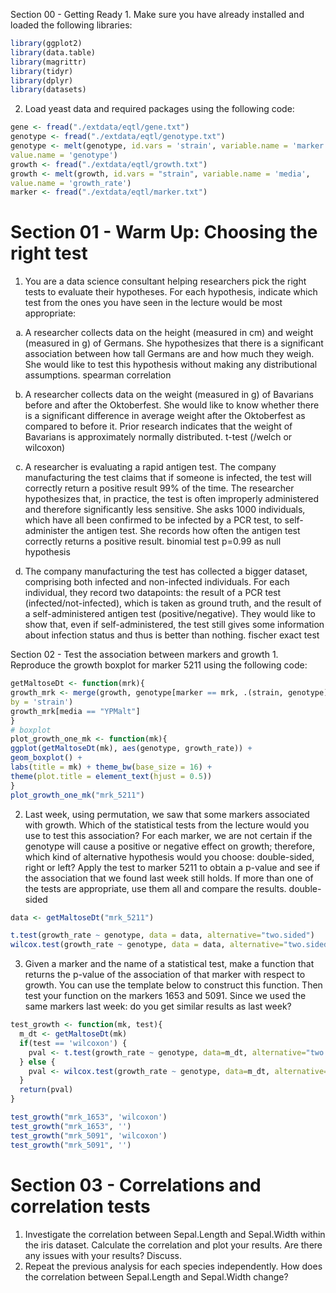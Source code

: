 Section 00 - Getting Ready
1. Make sure you have already installed and loaded the following libraries:
```r
library(ggplot2)
library(data.table)
library(magrittr)
library(tidyr)
library(dplyr)
library(datasets)
```
2. Load yeast data and required packages using the following code:
```r
gene <- fread("./extdata/eqtl/gene.txt")
genotype <- fread("./extdata/eqtl/genotype.txt")
genotype <- melt(genotype, id.vars = 'strain', variable.name = 'marker',
value.name = 'genotype')
growth <- fread("./extdata/eqtl/growth.txt")
growth <- melt(growth, id.vars = "strain", variable.name = 'media',
value.name = 'growth_rate')
marker <- fread("./extdata/eqtl/marker.txt")
```

# Section 01 - Warm Up: Choosing the right test
1. You are a data science consultant helping researchers pick the right tests to evaluate their hypotheses. For
each hypothesis, indicate which test from the ones you have seen in the lecture would be most appropriate:

a) A researcher collects data on the height (measured in cm) and weight (measured in g) of Germans.
She hypothesizes that there is a significant association between how tall Germans are and how much
they weigh. She would like to test this hypothesis without making any distributional assumptions.
spearman correlation

b) A researcher collects data on the weight (measured in g) of Bavarians before and after the Oktoberfest.
She would like to know whether there is a significant difference in average weight after the Oktoberfest
as compared to before it. Prior research indicates that the weight of Bavarians is approximately
normally distributed.
t-test (/welch or wilcoxon)

c) A researcher is evaluating a rapid antigen test. The company manufacturing the test claims that if
someone is infected, the test will correctly return a positive result 99% of the time. The researcher
hypothesizes that, in practice, the test is often improperly administered and therefore significantly less
sensitive. She asks 1000 individuals, which have all been confirmed to be infected by a PCR test, to
self-administer the antigen test. She records how often the antigen test correctly returns a positive
result.
binomial test p=0.99 as null hypothesis

d) The company manufacturing the test has collected a bigger dataset, comprising both infected and
non-infected individuals. For each individual, they record two datapoints: the result of a PCR test
(infected/not-infected), which is taken as ground truth, and the result of a self-administered antigen
test (positive/negative). They would like to show that, even if self-administered, the test still gives
some information about infection status and thus is better than nothing.
fischer exact test



Section 02 - Test the association between markers and growth
1. Reproduce the growth boxplot for marker 5211 using the following code:
```r
getMaltoseDt <- function(mrk){
growth_mrk <- merge(growth, genotype[marker == mrk, .(strain, genotype)],
by = 'strain')
growth_mrk[media == "YPMalt"]
}
# boxplot
plot_growth_one_mk <- function(mk){
ggplot(getMaltoseDt(mk), aes(genotype, growth_rate)) +
geom_boxplot() +
labs(title = mk) + theme_bw(base_size = 16) +
theme(plot.title = element_text(hjust = 0.5))
}
plot_growth_one_mk("mrk_5211")
```

2. Last week, using permutation, we saw that some markers associated with growth. Which of the statistical
tests from the lecture would you use to test this association? For each marker, we are not certain if the
genotype will cause a positive or negative effect on growth; therefore, which kind of alternative hypothesis
would you choose: double-sided, right or left? Apply the test to marker 5211 to obtain a p-value and see if
the association that we found last week still holds. If more than one of the tests are appropriate, use them
all and compare the results.
double-sided
```r
data <- getMaltoseDt("mrk_5211")

t.test(growth_rate ~ genotype, data = data, alternative="two.sided")
wilcox.test(growth_rate ~ genotype, data = data, alternative="two.sided")

```

3. Given a marker and the name of a statistical test, make a function that returns the p-value of the
association of that marker with respect to growth. You can use the template below to construct this
function. Then test your function on the markers 1653 and 5091. Since we used the same markers last week:
do you get similar results as last week?
```r
test_growth <- function(mk, test){
  m_dt <- getMaltoseDt(mk)
  if(test == 'wilcoxon') {
    pval <- t.test(growth_rate ~ genotype, data=m_dt, alternative="two.sided")$p.value
  } else {
    pval <- wilcox.test(growth_rate ~ genotype, data=m_dt, alternative="two.sided")$p.value  
  }
  return(pval)
}

test_growth("mrk_1653", 'wilcoxon')
test_growth("mrk_1653", '')
test_growth("mrk_5091", 'wilcoxon')
test_growth("mrk_5091", '')

```



# Section 03 - Correlations and correlation tests
1. Investigate the correlation between Sepal.Length and Sepal.Width within the iris dataset. Calculate
the correlation and plot your results. Are there any issues with your results? Discuss.
2. Repeat the previous analysis for each species independently. How does the correlation between
Sepal.Length and Sepal.Width change?


